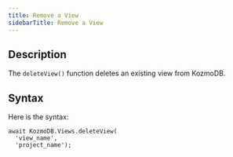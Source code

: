 ```yaml
---
title: Remove a View
sidebarTitle: Remove a View
---
```


## Description

The `deleteView()` function deletes an existing view from KozmoDB.

## Syntax

Here is the syntax:

```
await KozmoDB.Views.deleteView(
  'view_name',
  'project_name');
```
